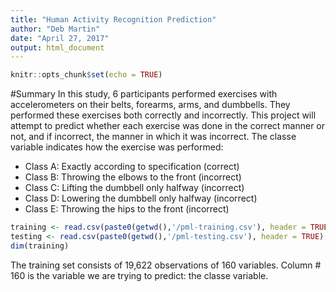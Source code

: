 ```yaml
---
title: "Human Activity Recognition Prediction"
author: "Deb Martin"
date: "April 27, 2017"
output: html_document
---
```


```r
knitr::opts_chunk$set(echo = TRUE)
```

#Summary
In this study, 6 participants performed exercises with accelerometers on their belts, forearms, arms, and dumbbells. They performed these exercises both correctly and incorrectly. This project will attempt to predict whether each exercise was done in the correct manner or not, and if incorrect, the manner in which it was incorrect. The classe variable indicates how the exercise was performed:

* Class A: Exactly according to specification (correct)
* Class B: Throwing the elbows to the front (incorrect)
* Class C: Lifting the dumbbell only halfway (incorrect)
* Class D: Lowering the dumbbell only halfway (incorrect)
* Class E: Throwing the hips to the front (incorrect)

```r
training <- read.csv(paste0(getwd(),'/pml-training.csv'), header = TRUE)
testing <- read.csv(paste0(getwd(),'/pml-testing.csv'), header = TRUE)
dim(training)
```

The training set consists of 19,622 observations of 160 variables. Column # 160 is the variable we are trying to predict: the classe variable.
